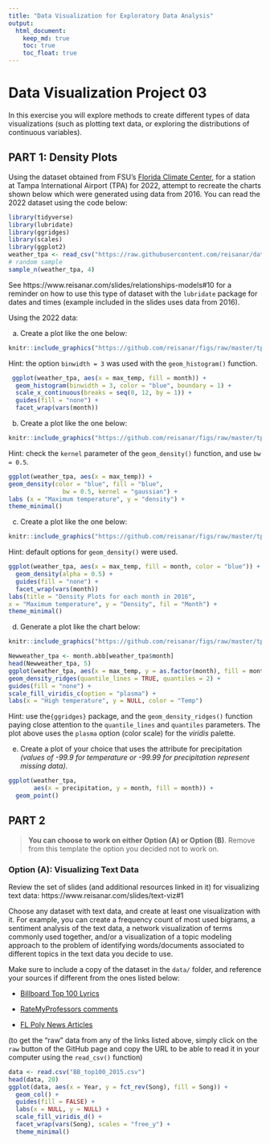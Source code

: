 ```yaml
---
title: "Data Visualization for Exploratory Data Analysis"
output: 
  html_document:
    keep_md: true
    toc: true
    toc_float: true
---
```


# Data Visualization Project 03


In this exercise you will explore methods to create different types of data visualizations (such as plotting text data, or exploring the distributions of continuous variables).


## PART 1: Density Plots

Using the dataset obtained from FSU's [Florida Climate Center](https://climatecenter.fsu.edu/climate-data-access-tools/downloadable-data), for a station at Tampa International Airport (TPA) for 2022, attempt to recreate the charts shown below which were generated using data from 2016. You can read the 2022 dataset using the code below: 

```r
library(tidyverse)
library(lubridate)
library(ggridges)
library(scales)
library(ggplot2)
weather_tpa <- read_csv("https://raw.githubusercontent.com/reisanar/datasets/master/tpa_weather_2022.csv")
# random sample 
sample_n(weather_tpa, 4)
```

See https://www.reisanar.com/slides/relationships-models#10 for a reminder on how to use this type of dataset with the `lubridate` package for dates and times (example included in the slides uses data from 2016).

Using the 2022 data: 

(a) Create a plot like the one below:

```r
knitr::include_graphics("https://github.com/reisanar/figs/raw/master/tpa_max_temps_facet.png")
```

Hint: the option `binwidth = 3` was used with the `geom_histogram()` function.

```r
 ggplot(weather_tpa, aes(x = max_temp, fill = month)) +
  geom_histogram(binwidth = 3, color = "blue", boundary = 1) +
  scale_x_continuous(breaks = seq(0, 12, by = 1)) + 
  guides(fill = "none") +
  facet_wrap(vars(month))
```


(b) Create a plot like the one below:

```r
knitr::include_graphics("https://github.com/reisanar/figs/raw/master/tpa_max_temps_density.png")
```

Hint: check the `kernel` parameter of the `geom_density()` function, and use `bw = 0.5`.

```r
ggplot(weather_tpa, aes(x = max_temp)) +
geom_density(color = "blue", fill = "blue",
               bw = 0.5, kernel = "gaussian") +
labs (x = "Maximum temperature", y = "density") +
theme_minimal()
```


(c) Create a plot like the one below:

```r
knitr::include_graphics("https://github.com/reisanar/figs/raw/master/tpa_max_temps_density_facet.png")
```

Hint: default options for `geom_density()` were used. 
```r

ggplot(weather_tpa, aes(x = max_temp, fill = month, color = "blue")) +
  geom_density(alpha = 0.5) +
  guides(fill = "none") +
  facet_wrap(vars(month))
labs(title = "Density Plots for each month in 2016",
x = "Maximum temperature", y = "Density", fil = "Month") +
theme_minimal()
```


(d) Generate a plot like the chart below:


```r
knitr::include_graphics("https://github.com/reisanar/figs/raw/master/tpa_max_temps_ridges_plasma.png")
```
```r
Newweather_tpa <- month.abb[weather_tpa$month]
head(Newweather_tpa, 5)
ggplot(weather_tpa, aes(x = max_temp, y = as.factor(month), fill = month)) +
geom_density_ridges(quantile_lines = TRUE, quantiles = 2) +
guides(fill = "none") +
scale_fill_viridis_c(option = "plasma") +
labs(x = "High temperature", y = NULL, color = "Temp")

```

Hint: use the`{ggridges}` package, and the `geom_density_ridges()` function paying close attention to the `quantile_lines` and `quantiles` parameters. The plot above uses the `plasma` option (color scale) for the _viridis_ palette.


(e) Create a plot of your choice that uses the attribute for precipitation _(values of -99.9 for temperature or -99.99 for precipitation represent missing data)_.

```r
ggplot(weather_tpa,
       aes(x = precipitation, y = month, fill = month)) +
  geom_point()
```


## PART 2 

> **You can choose to work on either Option (A) or Option (B)**. Remove from this template the option you decided not to work on. 


### Option (A): Visualizing Text Data

Review the set of slides (and additional resources linked in it) for visualizing text data: https://www.reisanar.com/slides/text-viz#1

Choose any dataset with text data, and create at least one visualization with it. For example, you can create a frequency count of most used bigrams, a sentiment analysis of the text data, a network visualization of terms commonly used together, and/or a visualization of a topic modeling approach to the problem of identifying words/documents associated to different topics in the text data you decide to use. 

Make sure to include a copy of the dataset in the `data/` folder, and reference your sources if different from the ones listed below:

- [Billboard Top 100 Lyrics](https://github.com/reisanar/datasets/blob/master/BB_top100_2015.csv)

- [RateMyProfessors comments](https://github.com/reisanar/datasets/blob/master/rmp_wit_comments.csv)

- [FL Poly News Articles](https://github.com/reisanar/datasets/blob/master/flpoly_news_SP23.csv)


(to get the "raw" data from any of the links listed above, simply click on the `raw` button of the GitHub page and copy the URL to be able to read it in your computer using the `read_csv()` function)


```r
data <- read.csv("BB_top100_2015.csv")
head(data, 20)
ggplot(data, aes(x = Year, y = fct_rev(Song), fill = Song)) +
  geom_col() +
  guides(fill = FALSE) +
  labs(x = NULL, y = NULL) +
  scale_fill_viridis_d() +
  facet_wrap(vars(Song), scales = "free_y") +
  theme_minimal()
```

